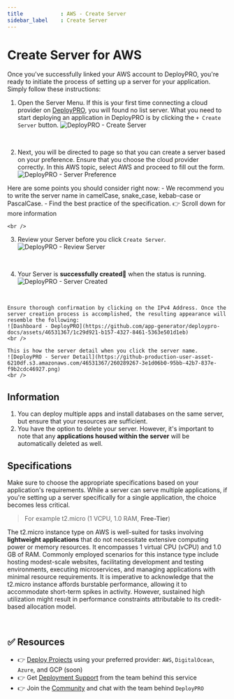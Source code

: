 ```yaml
---
title            : AWS - Create Server
sidebar_label    : Create Server
---
```


# Create Server for AWS

Once you've successfully linked your AWS account to DeployPRO, you're ready to initiate the process of setting up a server for your application. Simply follow these instructions:

1. Open the Server Menu. If this is your first time connecting a cloud provider on [DeployPRO](https://deploypro.dev/), you will found no list server. What you need to start deploying an application in DeployPRO is by clicking the `+ Create Server` button.
  ![DeployPRO - Create Server](https://github.com/app-generator/deploypro-docs/assets/46531367/34abb087-e6b6-41c5-8e60-73a1d3e0d895)
  <br />

2. Next, you will be directed to page so that you can create a server based on your preference. Ensure that you choose the cloud provider correctly. In this AWS topic, select AWS and proceed to fill out the form.
  ![DeployPRO - Server Preference](https://github.com/app-generator/deploypro-docs/assets/46531367/49821d58-3c43-4e1e-9411-293b936e9f41)

  Here are some points you should consider right now:
    - We recommend you to write the server name in camelCase, snake_case, kebab-case or PascalCase.
    - Find the best practice of the specification. 👉 Scroll down for more information

    <br />

3. Review your Server before you click `Create Server`.
  ![DeployPRO - Review Server](https://github.com/app-generator/deploypro-docs/assets/46531367/077275b3-9ed8-476a-8efd-21e58b5b40af)
  <br />

4. Your Server is **successfully created🙌** when the status is running.
  ![DeployPRO - Server Created](https://github.com/app-generator/deploypro-docs/assets/46531367/74b807c5-9a46-4c2b-8639-210550998025)
  <br />

    Ensure thorough confirmation by clicking on the IPv4 Address. Once the server creation process is accomplished, the resulting appearance will resemble the following:
    ![Dashboard - DeployPRO](https://github.com/app-generator/deploypro-docs/assets/46531367/1c29d921-b157-4327-8461-5363e501d1eb)
    <br />

    This is how the server detail when you click the server name.
    ![DeployPRO - Server Detail](https://github-production-user-asset-6210df.s3.amazonaws.com/46531367/260289267-3e1d06b0-95bb-42b7-837e-f9b2cdc46927.png)
    <br />

## Information

1. You can deploy multiple apps and install databases on the same server, but ensure that your resources are sufficient.
2. You have the option to delete your server. However, it's important to note that any **applications housed within the server** will be automatically deleted as well.

## Specifications
Make sure to choose the appropriate specifications based on your application's requirements. While a server can serve multiple applications, if you're setting up a server specifically for a single application, the choice becomes less critical.

> For example t2.micro (1 VCPU, 1.0 RAM, **Free-Tier**)

The t2.micro instance type on AWS is well-suited for tasks involving **lightweight applications** that do not necessitate extensive computing power or memory resources. It encompasses 1 virtual CPU (vCPU) and 1.0 GB of RAM. Commonly employed scenarios for this instance type include hosting modest-scale websites, facilitating development and testing environments, executing microservices, and managing applications with minimal resource requirements. It is imperative to acknowledge that the t2.micro instance affords burstable performance, allowing it to accommodate short-term spikes in activity. However, sustained high utilization might result in performance constraints attributable to its credit-based allocation model.

<br />

## ✅ Resources

- 👉 [Deploy Projects](https://deploypro.dev/) using your preferred provider: `AWS`, `DigitalOcean`, `Azure`, and GCP (soon)
- 👉 Get [Deployment Support](https://deploypro.dev/support/) from the team behind this service
- 👉 Join the [Community](https://discord.gg/qQhjQZhnur) and chat with the team behind `DeployPRO`